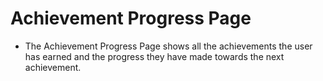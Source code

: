 
<Meta title="Achievements/AchievementProgressPage" component={AchievementProgress} />

# Achievement Progress Page

-   The Achievement Progress Page shows all the achievements the user has earned and the progress they have made towards the next achievement.

<Story name="Achievement Progress Page">
    <AchievementProgress achievements={achievements} />
</Story>
